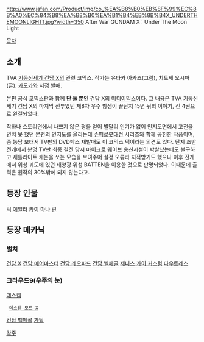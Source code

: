 http://www.jafan.com/Product/img/co_%EA%B8%B0%EB%8F%99%EC%8B%A0%EC%84%B8%EA%B8%B0%EA%B1%B4%EB%8B%B4X_UNDERTHEMOONLIGHT1.jpg?width=350
After War GUNDAM X : Under The Moon Light

[[목차]]

== 소개 ==
TVA [[기동신세기 건담 X]]의 관련 코믹스. 작가는 유타카 아카츠(그림), 치토세 오시마(글). [[카도카와]] 서점 발매.

본편 공식 코믹스판과 함께 '''단 둘 뿐인''' 건담 X의 [[미디어믹스]]이다. 그 내용은 TVA 기동신세기 건담 X의 마지막 전투였던 제8차 우주 항쟁이 끝난지 15년 뒤의 이야기, 전 4권으로 완결되었다.

작화나 스토리면에서 나쁘지 않은 평을 얻어 별달리 인기가 없어 인지도면에서 고전을 면치 못 했던 본편의 인지도를 올리는데 [[슈퍼로봇대전]] 시리즈와 함께 공헌한 작품이며, 좀 농담 보태서 TV판의 DVD박스 재발매도 이 코믹스 덕이라는 의견도 있다. 단지 초반 전개에서 분명 TV판 최종 결전 당시 마이크로 웨이브 송신시설이 박살났는데도 불구하고 새틀라이트 캐논을 쏘는 모습을 보여주어 설정 오류라 지적받기도 했으나 이후 전개에서 위성 궤도에 있던 태양광 위성 BATTEN을 이용한 것으로 판명되었다. 이때문에 출력은 원작의 30%밖에 되지 않는다고.

== 등장 인물 ==
[[릭 에일러]]
[[카이]]
[[마나]]
[[린]]

== 등장 메카닉 ==
=== 벌쳐 ===
[[건담 X]]
[[건담 에어마스터]]
[[건담 레오파드]]
[[건담 벨페골]]
[[제니스 카이 커스텀]]
[[다우트레스]]
=== 크라우드9(우주의 눈) ===
[[데스켐]]
  [[데스켐 모드 X]]
[[건담 벨페골]]
[[가딜]]

[[각주]]
